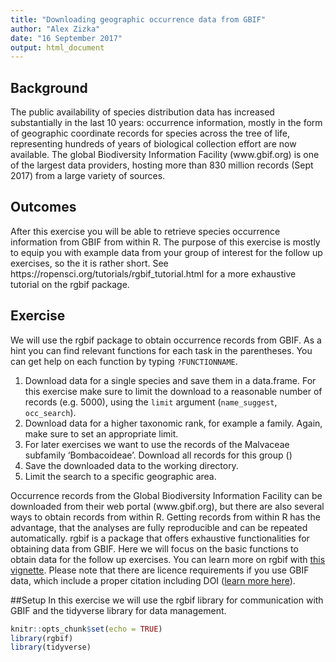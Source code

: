 ```yaml
---
title: "Downloading geographic occurrence data from GBIF"
author: "Alex Zizka"
date: "16 September 2017"
output: html_document
---
```


## Background
The public availability of species distribution data has increased substantially in the last 10 years: occurrence information, mostly in the form of geographic coordinate records for species across the tree of life, representing hundreds of years of biological collection effort are now available. The global Biodiversity Information Facility (www.gbif.org) is one of the largest data providers, hosting more than 830 million records (Sept 2017) from a large variety of sources.

## Outcomes
After this exercise you will be able to retrieve species occurrence information from GBIF from within R. The purpose of this exercise is mostly to equip you with example data from your group of interest for the follow up exercises, so the it is rather short. See https://ropensci.org/tutorials/rgbif_tutorial.html for a more exhaustive tutorial on the rgbif package.

## Exercise
We will use the rgbif package to obtain occurrence records from GBIF. As a hint you can find relevant functions for each task in the parentheses. You can get help on each function by typing `?FUNCTIONNAME`. 

1. Download data for a single species and save them in a data.frame. For this exercise make sure to limit the download to a reasonable number of records (e.g. 5000), using the `limit` argument (`name_suggest`, `occ_search`).
2. Download data for a higher taxonomic rank, for example a family. Again, make sure to set an appropriate limit.
3. For later exercises we want to use the records of the Malvaceae subfamily 'Bombacoideae'. Download all records for this group ()
4. Save the downloaded data to the working directory.
5. Limit the search to a specific geographic area.


Occurrence records from the Global Biodiversity Information Facility can be downloaded from their web portal (www.gbif.org), but there are also several ways to obtain records from within R. Getting records from within R has the advantage, that the analyses are fully reproducible and can be repeated automatically. rgbif is a package that offers exhaustive functionalities for obtaining data from GBIF. Here we will focus on the basic functions to obtain data for the follow up exercises. You can learn more on rgbif with [this vignette](https://ropensci.org/tutorials/rgbif_tutorial.html). Please note that there are licence requirements if you use GBIF data, which include a proper citation including DOI ([learn more here](https://www.gbif.org/citation-guidelines)).

##Setup
In this exercise we will use the rgbif library for communication with GBIF and the tidyverse library for data management.

```r
knitr::opts_chunk$set(echo = TRUE)
library(rgbif)
library(tidyverse)
```

<!-- #Solutions -->
<!-- In the following tutorial, we will go through the questions one-by-one. The suggested answers are by no means the only correct ones.  -->

<!-- ## 1. Download data for a single species and save them in a data.frame -->
<!-- GBIF hosts a large number of records and downloading all records might take some time (also the download limit using `occ_search` is 250,000), so it is worth checking first how many records are available. We do this using the `return` argument of the `occ_search` function, which will only return meta-data on the record. For this exercise we will download records for the Malvaceae family. We'll first download data for a single species, the African baobab, _Adansonia digitata_: -->

<!-- ```{r occ_count} -->

<!-- #The number of records for an individual species -->
<!-- occ_search(scientificName = "Adansonia digitata", return =  "meta")$count -->

<!-- # That is a feasible number so to download the data we wil just do: -->
<!-- bao <- occ_search(scientificName = "Adansonia digitata", return =  "data", limit = 2000) -->
<!-- bao -->

<!-- ``` -->

<!-- ## 2. Download data for a higher taxonomic rank, for example a family. -->
<!-- We are, however, interested not only in one species, but the entire family. We can search for higher rank taxa using GBIF's taxonKey. The taxonKey is a unique identifier for each taxon, we can obtain it from the taxon name via the `name _suggest` function. -->
<!-- ```{r} -->
<!-- #Use the name_suggest function to download records for many species based on higher taxonomic ranks -->
<!-- mal <- name_suggest(q = "Malvaceae", rank = "family") -->
<!-- occ_search(taxonKey = mal$key, return = "meta")$count -->
<!-- mal.rec <- occ_search(taxonKey = mal$key, return = "data", limit = 10000) #we limit the number of records to 10000, to restrict download time, remember to change this, if you want to download your own big dataset -->

<!-- ``` -->

<!-- ## 3. Download Bombacoideae records on subfamily rank -->
<!-- Unfortunately, downloading by subfamily is not recommendable due to taxonomic issues and because not all records are classified accordingly. Using the species keys from `name_lookup(q = Bombacoideae)` does not yield any records.  We'll therefor use a list of species, to download the records. We'll first get the GBIF taxonKey for all species in the list using the `name _suggest` function. You can either define the list directly in R, or if you want search for many species, you load a list from a text file. As an example, you can use the 'bombacoids_specs_list.txt' file. We are only interested in the actual data (no the meta-data), therefore `return = 'data'` and only those records that have coordinates (`hasCoordinate = T`). -->

<!-- ```{r} -->
<!-- #You can either create the species list in R, or if it is long list, download it from  -->

<!-- # splist <- c("Adansonia digitata", "Ceiba pentandra") #for few speceis define in R like this -->

<!-- splist <- read_delim("Example_data/bombacoids_specs_list.txt", delim = "\t")%>% -->
<!-- unlist(use.names = F) -->

<!-- #get taxon keys -->
<!-- keys <- lapply(as.list(splist), function(x) name_suggest(x, rank = "species"))%>% -->
<!--   bind_rows()%>% -->
<!--   filter(canonicalName %in% splist)%>% -->
<!--   dplyr::select(key)%>% -->
<!--   unlist(use.names = F) -->

<!-- #obtain records -->
<!-- bomb.occ <- occ_search(taxonKey = keys, limit=50000, return = 'data', hasCoordinate = T) # remember to change the limit -->
<!-- ``` -->

<!-- 4. Save the downloaded data to the working directory. -->
<!-- The code above gives a list of the same length as the number of keys supplied (three in this case, as _Ceiba pentandra_ has two keys) consisting of data.frames with the occurrence records and large number of additional columns. WE will get rid of unnecessary information in the next exercise. For now we only want to get the data in a single data.frame and write it to the working directory -->

<!-- ```{r} -->
<!-- #sort out species without records -->
<!-- bomb.out <- bomb.occ[sapply(bomb.occ, "length", USE.NAMES = F) != 1]%>% -->
<!--   bind_rows() -->

<!-- write_csv(x = bomb.out, path = "bombacoideae_occurrences_gbif.csv") -->
<!-- ``` -->

<!-- ## 5. Limit the search to a specific geographic area. -->
<!-- The occ_search function has a large set of arguments that enable you to control its output. Often not all data for a species is required, for instance the `country` and `geometry` option limit the geographic extent. See `?occ_search` for other options. -->

<!-- ```{r} -->
<!-- #limiting the search to Burkina Faso -->
<!-- bomb.occ <- occ_search(taxonKey = keys, limit=200000, return = 'data', hasCoordinate = T, country = 'BF') -->

<!-- #limiting the search to a rectangle around Kiel -->
<!-- bomb.occ2 <- occ_search(taxonKey = keys, limit=200000, return = 'data', hasCoordinate = T, geometry = c(9.1, 53.3, 10.1, 55.3)) -->

<!-- ``` -->

